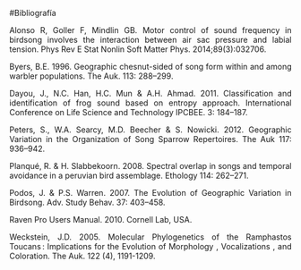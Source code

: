 

#Bibliografía

<p align="justify">
  Alonso R, Goller F, Mindlin GB. Motor control of sound frequency in birdsong involves the interaction between air sac pressure and labial tension. Phys Rev E Stat Nonlin Soft Matter Phys. 2014;89(3):032706.
</p>
<p align="justify">  
  Byers, B.E. 1996. Geographic chesnut-sided of song form within and among warbler populations. The Auk. 113: 288–299.
</p>
<p align="justify">
  Dayou, J., N.C. Han, H.C. Mun & A.H. Ahmad. 2011. Classification and identification of frog sound based on entropy approach. International Conference on Life Science and Technology IPCBEE. 3: 184–187.
</p>
<p align="justify">
  Peters, S., W.A. Searcy, M.D. Beecher & S. Nowicki. 2012. Geographic Variation in the Organization of Song Sparrow Repertoires. The Auk 117: 936–942.
 <p align="justify">
  Planqué, R. & H. Slabbekoorn. 2008. Spectral overlap in songs and temporal avoidance in a peruvian bird assemblage. Ethology 114: 262–271.
</p>
<p align="justify">
  Podos, J. & P.S. Warren. 2007. The Evolution of Geographic Variation in Birdsong. Adv. Study Behav. 37: 403–458.
</p>
<p align="justify">
Raven Pro Users Manual.  2010. Cornell Lab, USA.
</p>
<p align="justify">
  Weckstein, J.D. 2005. Molecular Phylogenetics of the Ramphastos Toucans : Implications for the Evolution of Morphology , Vocalizations , and Coloration. The Auk. 122 (4), 1191-1209.
</p>
